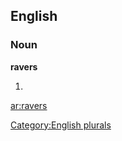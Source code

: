 
==English==

===Noun===
'''ravers'''

# {{plural of|[[raver]]}}

[[Category:English plurals]]

[[ar:ravers]]